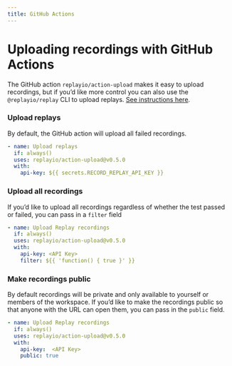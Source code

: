 ```yaml
---
title: GitHub Actions
---
```

# Uploading recordings with GitHub Actions

The GitHub action `replayio/action-upload` makes it easy to upload recordings, but if you’d like more control you can also use the `@replayio/replay` CLI to upload replays. [See instructions here](/test-suites/cypress/continuous-integration/other-ci-providers).

### Upload replays

By default, the GitHub action will upload all failed recordings. 

```yaml
- name: Upload replays
  if: always()
  uses: replayio/action-upload@v0.5.0
  with:
    api-key: ${{ secrets.RECORD_REPLAY_API_KEY }}
```

### Upload all recordings

If you’d like to upload all recordings regardless of whether the test passed or failed, you can pass in a `filter` field

```yaml
- name: Upload Replay recordings
  if: always()
  uses: replayio/action-upload@v0.5.0
  with:
    api-key: <API Key>
    filter: ${{ 'function() { true }' }}
```

### Make recordings public

By default recordings will be private and only available to yourself or members of the workspace. If you’d like to make the recordings public so that anyone with the URL can open them, you can pass in the `public` field.

```yaml
- name: Upload Replay recordings
  if: always()
  uses: replayio/action-upload@v0.5.0
  with:
    api-key:  <API Key>
    public: true
```